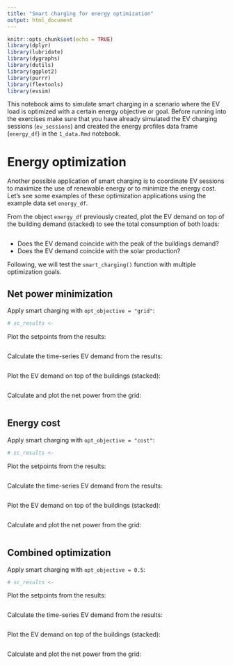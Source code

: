 ```yaml
---
title: "Smart charging for energy optimization"
output: html_document
---
```


```r
knitr::opts_chunk$set(echo = TRUE)
library(dplyr)
library(lubridate)
library(dygraphs)
library(dutils)
library(ggplot2)
library(purrr)
library(flextools)
library(evsim)
```


This notebook aims to simulate smart charging in a scenario where the EV load is optimized with a certain energy objective or goal. Before running into the exercises make sure that you have already simulated the EV charging sessions (`ev_sessions`) and created the energy profiles data frame (`energy_df`) in the `1_data.Rmd` notebook.


# Energy optimization

Another possible application of smart charging is to coordinate EV sessions to maximize the use of renewable energy or to minimize the energy cost. Let's see some examples of these optimization applications using the example data set `energy_df`.

From the object `energy_df` previously created, plot the EV demand on top of the building demand  (stacked) to see the total consumption of both loads:

```r

```

* Does the EV demand coincide with the peak of the buildings demand?
* Does the EV demand coincide with the solar production?


Following, we will test the `smart_charging()` function with multiple optimization goals.


## Net power minimization

Apply smart charging with `opt_objective = "grid"`:

```r
# sc_results <- 
```

Plot the setpoints from the results:

```r

```

Calculate the time-series EV demand from the results:

```r

```

Plot the EV demand on top of the buildings (stacked):

```r

```

Calculate and plot the net power from the grid:

```r

```



## Energy cost

Apply smart charging with `opt_objective = "cost"`:

```r
# sc_results <- 
```

Plot the setpoints from the results:

```r

```

Calculate the time-series EV demand from the results:

```r

```

Plot the EV demand on top of the buildings (stacked):

```r

```

Calculate and plot the net power from the grid:

```r

```


## Combined optimization

Apply smart charging with `opt_objective = 0.5`:

```r
# sc_results <- 
```

Plot the setpoints from the results:

```r

```

Calculate the time-series EV demand from the results:

```r

```

Plot the EV demand on top of the buildings (stacked):

```r

```

Calculate and plot the net power from the grid:

```r

```



















